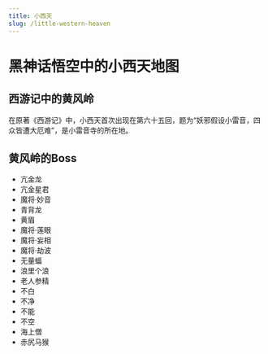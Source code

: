 ```yaml
---
title: 小西天
slug: /little-western-heaven
---
```


# 黑神话悟空中的小西天地图

## 西游记中的黄风岭

在原著《西游记》中，小西天首次出现在第六十五回，题为“妖邪假设小雷音，四众皆遭大厄难”，是小雷音寺的所在地。

## 黄风岭的Boss

- 亢金龙
- 亢金星君
- 魔将·妙音
- 青背龙
- 黄眉
- 魔将·莲眼
- 魔将·妄相
- 魔将·劫波
- 无量蝠
- 浪里个浪
- 老人参精
- 不白
- 不净
- 不能
- 不空
- 海上僧
- 赤尻马猴